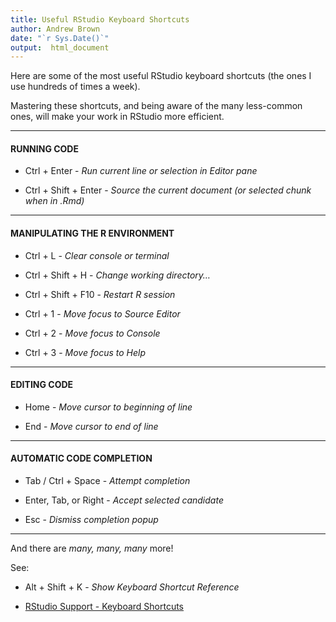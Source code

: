```yaml
---
title: Useful RStudio Keyboard Shortcuts
author: Andrew Brown
date: "`r Sys.Date()`"
output:  html_document
---
```


Here are some of the most useful RStudio keyboard shortcuts (the ones I use hundreds of times a week). 

Mastering these shortcuts, and being aware of the many less-common ones, will make your work in RStudio more efficient.

***

#### RUNNING CODE

 * Ctrl + Enter - _Run current line or selection in Editor pane_

 * Ctrl + Shift + Enter - _Source the current document (or selected chunk when in .Rmd)_

***

#### MANIPULATING THE R ENVIRONMENT

 * Ctrl + L - _Clear console or terminal_

 * Ctrl + Shift + H - _Change working directory..._

 * Ctrl + Shift + F10 - _Restart R session_


 * Ctrl + 1 - _Move focus to Source Editor_

 * Ctrl + 2 - _Move focus to Console_

 * Ctrl + 3 - _Move focus to Help_
 
*** 

#### EDITING CODE

 * Home - _Move cursor to beginning of line_

 * End - _Move cursor to end of line_
 
***

#### AUTOMATIC CODE COMPLETION

 * Tab / Ctrl + Space - _Attempt completion_

 * Enter, Tab, or Right - _Accept selected candidate_

 * Esc - _Dismiss completion popup_

***

And there are _many, many, many_ more! 

See:

 * Alt + Shift + K - _Show Keyboard Shortcut Reference_

 * [RStudio Support - Keyboard Shortcuts](https://support.rstudio.com/hc/en-us/articles/200711853-Keyboard-Shortcut)